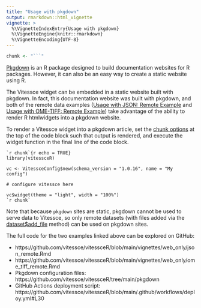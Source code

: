 ```yaml
---
title: "Usage with pkgdown"
output: rmarkdown::html_vignette
vignette: >
  %\VignetteIndexEntry{Usage with pkgdown}
  %\VignetteEngine{knitr::rmarkdown}
  %\VignetteEncoding{UTF-8}
---
```


```r
chunk <- "```"
```

[Pkgdown](https://pkgdown.r-lib.org/) is an R package designed to build documentation websites for R packages.
However, it can also be an easy way to create a static website using R.

The Vitessce widget can be embedded in a static website built with pkgdown. In fact, this documentation website was built with pkgdown, and both of the remote data examples ([Usage with JSON: Remote Example](./web_only/json_remote.html) and [Usage with OME-TIFF: Remote Example](./web_only/ome_tiff_remote.html)) take advantage of the ability to render R htmlwidgets into a pkgdown website.

To render a Vitessce widget into a pkgdown article, set the [chunk options](https://r4ds.had.co.nz/r-markdown.html#chunk-options) at the top of the code block such that output is rendered, and execute the widget function in the final line of the code block.

    `r chunk`{r echo = TRUE}
    library(vitessceR)
    
    vc <- VitessceConfig$new(schema_version = "1.0.16", name = "My config")
    
    # configure vitessce here
    
    vc$widget(theme = "light", width = "100%")
    `r chunk`

Note that because `pkgdown` sites are static, pkgdown cannot be used to serve data to Vitessce, so only remote datasets (with files added via the [dataset$add_file](../reference/VitessceConfigDataset.html#method-add_file) method) can be used on pkgdown sites.

The full code for the two examples linked above can be explored on GitHub:

* https://github.com/vitessce/vitessceR/blob/main/vignettes/web_only/json_remote.Rmd
* https://github.com/vitessce/vitessceR/blob/main/vignettes/web_only/ome_tiff_remote.Rmd
* Pkgdown configuration files: https://github.com/vitessce/vitessceR/tree/main/pkgdown
* GitHub Actions deployment script: https://github.com/vitessce/vitessceR/blob/main/.github/workflows/deploy.yml#L30

